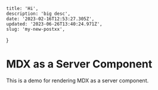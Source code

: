 	title: 'Hi',
	description: 'big desc',
	date: '2023-02-16T12:53:27.305Z',
	updated: '2023-06-26T13:40:24.971Z',
	slug: 'my-new-postxx',
}

# MDX as a Server Component

This is a demo for rendering MDX as a server component.
